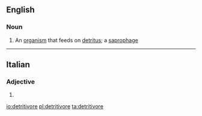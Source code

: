 {{also|détritivore}}
==English==

===Noun===
{{wikipedia}}
{{en-noun}}
# {{label|en|ecology}} An [[organism]] that feeds on [[detritus]]; a [[saprophage]]

----

==Italian==

===Adjective===
{{head|it|adjective form}}

# {{feminine plural of|detritivoro|lang=it}}

[[io:detritivore]]
[[pl:detritivore]]
[[ta:detritivore]]